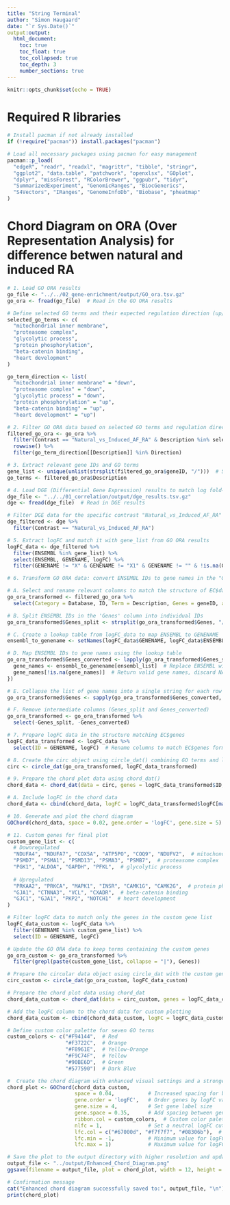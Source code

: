 ```yaml
---
title: "String Terminal"
author: "Simon Haugaard"
date: "`r Sys.Date()`"
output:output: 
  html_document:
    toc: true
    toc_float: true
    toc_collapsed: true
    toc_depth: 3
    number_sections: true
---
```


```r
knitr::opts_chunk$set(echo = TRUE)
```

# Required R libraries
```r
# Install pacman if not already installed
if (!require("pacman")) install.packages("pacman")

# Load all necessary packages using pacman for easy management
pacman::p_load(
  "edgeR", "readr", "readxl", "magrittr", "tibble", "stringr",
  "ggplot2", "data.table", "patchwork", "openxlsx", "GOplot",
  "dplyr", "missForest", "RColorBrewer", "ggpubr", "tidyr",
  "SummarizedExperiment", "GenomicRanges", "BiocGenerics",
  "S4Vectors", "IRanges", "GenomeInfoDb", "Biobase", "pheatmap"
)

```


# Chord Diagram on ORA (Over Representation Analysis) for difference betwen natural and induced RA
```r
# 1. Load GO ORA results
go_file <- "../../02_gene-enrichment/output/GO_ora.tsv.gz"
go_ora <- fread(go_file)  # Read in the GO ORA results

# Define selected GO terms and their expected regulation direction (up/down regulation)
selected_go_terms <- c(
  "mitochondrial inner membrane", 
  "proteasome complex", 
  "glycolytic process", 
  "protein phosphorylation", 
  "beta-catenin binding", 
  "heart development"
)

go_term_direction <- list(
  "mitochondrial inner membrane" = "down", 
  "proteasome complex" = "down", 
  "glycolytic process" = "down", 
  "protein phosphorylation" = "up", 
  "beta-catenin binding" = "up", 
  "heart development" = "up")

# 2. Filter GO ORA data based on selected GO terms and regulation direction for "Natural_vs_Induced_AF_RA"
filtered_go_ora <- go_ora %>%
  filter(Contrast == "Natural_vs_Induced_AF_RA" & Description %in% selected_go_terms) %>%
  rowwise() %>%
  filter(go_term_direction[[Description]] %in% Direction)

# 3. Extract relevant gene IDs and GO terms
gene_list <- unique(unlist(strsplit(filtered_go_ora$geneID, "/")))  # Split gene lists to get unique genes
go_terms <- filtered_go_ora$Description

# 4. Load DGE (Differential Gene Expression) results to match log fold-change (logFC) data with gene IDs
dge_file <- "../../01_correlation/output/dge_results.tsv.gz"
dge <- fread(dge_file)  # Read in DGE results

# Filter DGE data for the specific contrast "Natural_vs_Induced_AF_RA"
dge_filtered <- dge %>%
  filter(Contrast == "Natural_vs_Induced_AF_RA")

# 5. Extract logFC and match it with gene_list from GO ORA results
logFC_data <- dge_filtered %>%
  filter(ENSEMBL %in% gene_list) %>%
  select(ENSEMBL, GENENAME, logFC) %>%
  filter(GENENAME != "X" & GENENAME != "X1" & GENENAME != "" & !is.na(GENENAME))  # Remove invalid gene names

# 6. Transform GO ORA data: convert ENSEMBL IDs to gene names in the "Genes" column

# A. Select and rename relevant columns to match the structure of EC$david
go_ora_transformed <- filtered_go_ora %>%
  select(Category = Database, ID, Term = Description, Genes = geneID, adj_pval = p.adjust)

# B. Split ENSEMBL IDs in the 'Genes' column into individual IDs
go_ora_transformed$Genes_split <- strsplit(go_ora_transformed$Genes, "/")

# C. Create a lookup table from logFC_data to map ENSEMBL to GENENAME
ensembl_to_genename <- setNames(logFC_data$GENENAME, logFC_data$ENSEMBL)

# D. Map ENSEMBL IDs to gene names using the lookup table
go_ora_transformed$Genes_converted <- lapply(go_ora_transformed$Genes_split, function(ensembl_list) {
  gene_names <- ensembl_to_genename[ensembl_list]  # Replace ENSEMBL with gene names
  gene_names[!is.na(gene_names)]  # Return valid gene names, discard NAs
})

# E. Collapse the list of gene names into a single string for each row
go_ora_transformed$Genes <- sapply(go_ora_transformed$Genes_converted, paste, collapse = ", ")

# F. Remove intermediate columns (Genes_split and Genes_converted)
go_ora_transformed <- go_ora_transformed %>%
  select(-Genes_split, -Genes_converted)

# 7. Prepare logFC data in the structure matching EC$genes
logFC_data_transformed <- logFC_data %>%
  select(ID = GENENAME, logFC)  # Rename columns to match EC$genes format

# 8. Create the circ object using circle_dat() combining GO terms and logFC data
circ <- circle_dat(go_ora_transformed, logFC_data_transformed)

# 9. Prepare the chord plot data using chord_dat()
chord_data <- chord_dat(data = circ, genes = logFC_data_transformed$ID, process = go_ora_transformed$Term)

# A. Include logFC in the chord data
chord_data <- cbind(chord_data, logFC = logFC_data_transformed$logFC[match(rownames(chord_data), logFC_data_transformed$ID)])

# 10. Generate and plot the chord diagram
GOChord(chord_data, space = 0.02, gene.order = 'logFC', gene.size = 5)

# 11. Custom genes for final plot
custom_gene_list <- c(
  # Downregulated
  "NDUFA4", "NDUFA7", "COX5A", "ATP5PO", "COQ9", "NDUFV2",  # mitochondrial inner membrane
  "PSMD7", "PSMA1", "PSMD13", "PSMA3", "PSMB7",  # proteasome complex
  "PGK1", "ALDOA", "GAPDH", "PFKL",  # glycolytic process
  
  # Upregulated
  "PRKAA2", "PRKCA", "MAPK1", "INSR", "CAMK1G", "CAMK2G",  # protein phosphorylation
  "GJA1", "CTNNA3", "VCL", "CXADR",  # beta-catenin binding
  "GJC1", "GJA1", "PKP2", "NOTCH1"  # heart development
)

# Filter logFC data to match only the genes in the custom gene list
logFC_data_custom <- logFC_data %>%
  filter(GENENAME %in% custom_gene_list) %>%
  select(ID = GENENAME, logFC)

# Update the GO ORA data to keep terms containing the custom genes
go_ora_custom <- go_ora_transformed %>%
  filter(grepl(paste(custom_gene_list, collapse = "|"), Genes))

# Prepare the circular data object using circle_dat with the custom gene list
circ_custom <- circle_dat(go_ora_custom, logFC_data_custom)

# Prepare the chord plot data using chord_dat
chord_data_custom <- chord_dat(data = circ_custom, genes = logFC_data_custom$ID, process = go_ora_custom$Term)

# Add the logFC column to the chord data for custom plotting
chord_data_custom <- cbind(chord_data_custom, logFC = logFC_data_custom$logFC[match(rownames(chord_data_custom), logFC_data_custom$ID)])

# Define custom color palette for seven GO terms
custom_colors <- c("#F94144",  # Red
                   "#F3722C",  # Orange
                   "#F8961E",  # Yellow-Orange
                   "#F9C74F",  # Yellow
                   "#90BE6D",  # Green
                   "#577590")  # Dark Blue

#  Create the chord diagram with enhanced visual settings and a stronger blue color
chord_plot <- GOChord(chord_data_custom, 
                      space = 0.04,           # Increased spacing for better visibility
                      gene.order = 'logFC',   # Order genes by logFC values
                      gene.size = 4,          # Set gene label size
                      gene.space = 0.35,      # Add spacing between genes
                      ribbon.col = custom_colors,  # Custom color palette for ribbons
                      nlfc = 1,               # Set a neutral logFC cutoff
                      lfc.col = c("#67000d", "#f7f7f7", "#08306b"),  # Adjusted color gradient for logFC
                      lfc.min = -1,           # Minimum value for logFC scale
                      lfc.max = 1)            # Maximum value for logFC scale

# Save the plot to the output directory with higher resolution and updated filename
output_file <- "../output/Enhanced_Chord_Diagram.png"
ggsave(filename = output_file, plot = chord_plot, width = 12, height = 12, dpi = 600)

# Confirmation message
cat("Enhanced chord diagram successfully saved to:", output_file, "\n")
print(chord_plot)

```

